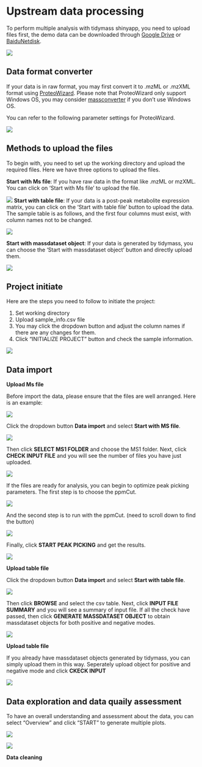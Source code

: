 # Upstream data processing

To perform multiple analysis with tidymass shinyapp, you need to upload files first, the demo data can be downloaded through [Google Drive](https://drive.google.com/file/d/10OmQjZApoqJcd163X5C67pij2yZGWHnF/view?usp=sharing){target="_blank"} or [BaiduNetdisk](https://pan.baidu.com/s/1QfwGN29dJ5mxtKmKUBo9NA?pwd=iacm){target="_blank"}.

![](figures/demo_data.png)


## Data format converter

If your data is in raw format, you may first convert it to .mzML or .mzXML format using [ProteoWizard](https://proteowizard.sourceforge.io){target="_blank"}. Please note that ProteoWizard only support Windows OS, you may consider [massconverter](https://massconverter.tidymass.org){target="_blank"} if you don't use Windows OS.

You can refer to the following parameter settings for ProteoWizard.

![](figures/ProteoWizard.png)

## Methods to upload the files

To begin with, you need to set up the working directory and upload the required files. Here we have three options to upload the files.

**Start with Ms file**: 
If you have raw data in the format like .mzML or mzXML. You can click on ‘Start with Ms file’ to upload the file.

![](figures/select_ms.png)
**Start with table file**: If your data is a post-peak metabolite expression matrix, you can click on the ‘Start with table file’ button to upload the data. The sample table is as follows, and the first four columns must exist, with column names not to be changed. 

![](figures/table_upload.png)

**Start with massdataset object**: If your data is generated by tidymass, you can choose the ‘Start with massdataset object’ button and directly upload them.

![](figures/object_upload.png)

## Project initiate

Here are the steps you need to follow to initiate the project:

1. Set working directory
2. Upload sample_info.csv file
3. You may click the dropdown button and adjust the column names if there are any changes for them.
4. Click "INITIALIZE PROJECT" button and check the sample information.

![](figures/project_initiate.png)

## Data import

**Upload Ms file**

Before import the data, please ensure that the files are well anranged. Here is an example:

![](figures/MS1_files.png)

Click the dropdown button **Data import** and select **Start with MS file**.

![](figures/MS_start.png)


Then click **SELECT MS1 FOLDER** and choose the MS1 folder. Next, click **CHECK INPUT FILE** and you will see the number of files you have just uploaded.

![](figures/select_ms.png)

If the files are ready for analysis, you can begin to optimize peak picking parameters. The first step is to choose the ppmCut.

![](figures/optimization_part1.png)

And the second step is to run with the ppmCut. (need to scroll down to find the button)

![](figures/optimization_part2.png)

Finally, click **START PEAK PICKING** and get the results.

![](figures/peak_picking.png)

**Upload table file**

Click the dropdown button **Data import** and select **Start with table file**.

![](figures/table_start.png)

Then click **BROWSE** and select the csv table. Next, click **INPUT FILE SUMMARY** and you will see a summary of input file. If all the check have passed, then click **GENERATE MASSDATASET OBJECT** to obtain massdataset objects for both positive and negative modes.

![](figures/select_table.png)

**Upload table file**

If you already have massdataset objects generated by tidymass, you can simply upload them in this way. Seperately upload object for positive and negative mode and click **CKECK INPUT**

![](figures/object_page.png)

## Data exploration and data quaily assessment

To have an overall understanding and assessment about the data, you can select "Overview" and click "START" to generate multiple plots.

![](figures/Overview1.png)

![](figures/Overview2.png)

**Data cleaning**











